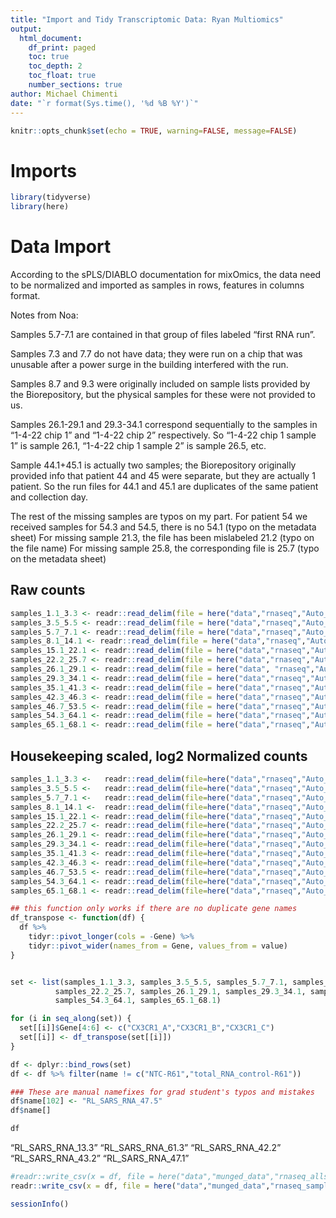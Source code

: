 ```yaml
---
title: "Import and Tidy Transcriptomic Data: Ryan Multiomics"
output: 
  html_document:
    df_print: paged
    toc: true
    toc_depth: 2
    toc_float: true
    number_sections: true
author: Michael Chimenti
date: "`r format(Sys.time(), '%d %B %Y')`"
---
```


```r
knitr::opts_chunk$set(echo = TRUE, warning=FALSE, message=FALSE)
```

# Imports

```r
library(tidyverse)
library(here)

```

# Data Import 

According to the sPLS/DIABLO documentation for mixOmics, the data need to be normalized and imported as samples in rows, features in columns format.  

Notes from Noa: 

Samples 5.7-7.1 are contained in that group of files labeled "first RNA run".

Samples 7.3 and 7.7 do not have data; they were run on a chip that was unusable after a power surge in the building interfered with the run. 

Samples 8.7 and 9.3 were originally included on sample lists provided by the Biorepository, but the physical samples for these were not provided to us.

Samples 26.1-29.1 and 29.3-34.1 correspond sequentially to the samples in "1-4-22 chip 1" and "1-4-22 chip 2" respectively. So "1-4-22 chip 1 sample 1" is sample 26.1, "1-4-22 chip 1 sample 2" is sample 26.5, etc.

Sample 44.1+45.1 is actually two samples; the Biorepository originally provided info that patient 44 and 45 were separate, but they are actually 1 patient. So the run files for 44.1 and 45.1 are duplicates of the same patient and collection day.

The rest of the missing samples are typos on my part. 
For patient 54 we received samples for 54.3 and 54.5, there is no 54.1 (typo on the metadata sheet)
For missing sample 21.3, the file has been mislabeled 21.2 (typo on the file name)
For missing sample 25.8, the corresponding file is 25.7 (typo on the metadata sheet)

## Raw counts 

```r
samples_1.1_3.3 <- readr::read_delim(file = here("data","rnaseq","Auto_user_GSS5PR-0221-38-RNA_samples_1.1-3.3_208.bcmatrix.xls"), delim = '\t')
samples_3.5_5.5 <- readr::read_delim(file = here("data","rnaseq","Auto_user_GSS5PR-0221-39-RNA_samples_3.5-5.5_209.bcmatrix.xls"), delim = '\t')
samples_5.7_7.1 <- readr::read_delim(file = here("data","rnaseq","Auto_user_GSS5PR-0221-28-RNA_samples_5.7-7.1_198.bcmatrix.xls"), delim = '\t')
samples_8.1_14.1 <- readr::read_delim(file = here("data","rnaseq","Auto_user_GSS5PR-0221-29-RNA_samples_8.1-14.1_199.bcmatrix.xls"), delim = '\t')
samples_15.1_22.1 <- readr::read_delim(file = here("data","rnaseq","Auto_user_GSS5PR-0221-30-RNA_samples_15.1-22.1_200.bcmatrix.xls"), delim = '\t')
samples_22.2_25.7 <- readr::read_delim(file = here("data","rnaseq","Auto_user_GSS5PR-0221-31-RNA_samples_22.2-25.7_201.bcmatrix.xls"), delim = '\t')
samples_26.1_29.1 <- readr::read_delim(file = here("data", "rnaseq","Auto_user_GSS5PR-0221-32-RNA_samples_26.1-29.1_202.bcmatrix.xls"), delim = '\t')
samples_29.3_34.1 <- readr::read_delim(file = here("data","rnaseq","Auto_user_GSS5PR-0221-33-RNA_samples_29.3-34.1_203.bcmatrix.xls"), delim= '\t')
samples_35.1_41.3 <- readr::read_delim(file = here("data","rnaseq","Auto_user_GSS5PR-0221-34-RNA_samples_35.1-41.3_204.bcmatrix.xls"), delim = '\t')
samples_42.3_46.3 <- readr::read_delim(file = here("data","rnaseq","Auto_user_GSS5PR-0221-35-RNA_samples_42.3-46.3_205.bcmatrix.xls"), delim = '\t')
samples_46.7_53.5 <- readr::read_delim(file = here("data","rnaseq","Auto_user_GSS5PR-0221-36-RNA_samples_46.7-53.5_206.bcmatrix.xls"), delim = '\t')
samples_54.3_64.1 <- readr::read_delim(file = here("data","rnaseq","Auto_user_GSS5PR-0221-37-RNA_samples_54.3-64.1_207.bcmatrix.xls"), delim = '\t')
samples_65.1_68.1 <- readr::read_delim(file = here("data","rnaseq","Auto_user_GSS5PR-0221-40-RNA_samples_65.1-68.1_w_extras_210.bcmatrix.xls"), delim = '\t')

```
## Housekeeping scaled, log2 Normalized counts 

```r
samples_1.1_3.3 <-   readr::read_delim(file=here("data","rnaseq","Auto_user_GSS5PR-0221-38-RNA_samples_1.1-3.3_208.mean_hk_scaled_log2_count.xls"), delim ='\t', col_select = c(1,3:10) )
samples_3.5_5.5 <-   readr::read_delim(file=here("data","rnaseq","Auto_user_GSS5PR-0221-39-RNA_samples_3.5-5.5_209.mean_hk_scaled_log2_count.xls"), delim = '\t', col_select = c(1,3:10))
samples_5.7_7.1 <-   readr::read_delim(file=here("data","rnaseq","Auto_user_GSS5PR-0221-28-RNA_samples_5.7-7.1_198.mean_hk_scaled_log2_count.xls"), delim = '\t', col_select = c(1,3:10))
samples_8.1_14.1 <-  readr::read_delim(file=here("data","rnaseq","Auto_user_GSS5PR-0221-29-RNA_samples_8.1-14.1_199.mean_hk_scaled_log2_count.xls"), delim = '\t', col_select = c(1,3:10))
samples_15.1_22.1 <- readr::read_delim(file=here("data","rnaseq","Auto_user_GSS5PR-0221-30-RNA_samples_15.1-22.1_200.mean_hk_scaled_log2_count.xls"), delim = '\t', col_select = c(1,3:10))
samples_22.2_25.7 <- readr::read_delim(file=here("data","rnaseq","Auto_user_GSS5PR-0221-31-RNA_samples_22.2-25.7_201.mean_hk_scaled_log2_count.xls"), delim = '\t', col_select = c(1,3:10))
samples_26.1_29.1 <- readr::read_delim(file=here("data","rnaseq","Auto_user_GSS5PR-0221-32-RNA_samples_26.1-29.1_202.mean_hk_scaled_log2_count.xls"), delim = '\t', col_select = c(1,3:10))
samples_29.3_34.1 <- readr::read_delim(file=here("data","rnaseq","Auto_user_GSS5PR-0221-33-RNA_samples_29.3-34.1_203.mean_hk_scaled_log2_count.xls"), delim= '\t', col_select = c(1,3:10))
samples_35.1_41.3 <- readr::read_delim(file=here("data","rnaseq","Auto_user_GSS5PR-0221-34-RNA_samples_35.1-41.3_204.mean_hk_scaled_log2_count.xls"), delim = '\t', col_select = c(1,3:10))
samples_42.3_46.3 <- readr::read_delim(file=here("data","rnaseq","Auto_user_GSS5PR-0221-35-RNA_samples_42.3-46.3_205.mean_hk_scaled_log2_count.xls"), delim = '\t', col_select = c(1,3:10))
samples_46.7_53.5 <- readr::read_delim(file=here("data","rnaseq","Auto_user_GSS5PR-0221-36-RNA_samples_46.7-53.5_206.mean_hk_scaled_log2_count.xls"), delim = '\t', col_select = c(1,3:10))
samples_54.3_64.1 <- readr::read_delim(file=here("data","rnaseq","Auto_user_GSS5PR-0221-37-RNA_samples_54.3-64.1_207.mean_hk_scaled_log2_count.xls"), delim = '\t', col_select = c(1,3:10))
samples_65.1_68.1 <- readr::read_delim(file=here("data","rnaseq","Auto_user_GSS5PR-0221-40-RNA_samples_65.1-68.1_w_extras_210.mean_hk_scaled_log2_count.xls"), delim = '\t', col_select = c(1,3:10))
```


```r

## this function only works if there are no duplicate gene names 
df_transpose <- function(df) {
  df %>%
    tidyr::pivot_longer(cols = -Gene) %>%
    tidyr::pivot_wider(names_from = Gene, values_from = value)
}


set <- list(samples_1.1_3.3, samples_3.5_5.5, samples_5.7_7.1, samples_8.1_14.1, samples_15.1_22.1, 
          samples_22.2_25.7, samples_26.1_29.1, samples_29.3_34.1, samples_35.1_41.3, samples_42.3_46.3, samples_46.7_53.5, 
          samples_54.3_64.1, samples_65.1_68.1)

for (i in seq_along(set)) {
  set[[i]]$Gene[4:6] <- c("CX3CR1_A","CX3CR1_B","CX3CR1_C")
  set[[i]] <- df_transpose(set[[i]])
}

df <- dplyr::bind_rows(set)
df <- df %>% filter(name != c("NTC-R61","total_RNA_control-R61"))

### These are manual namefixes for grad student's typos and mistakes 
df$name[102] <- "RL_SARS_RNA_47.5"
df$name[]

df

```

"RL_SARS_RNA_13.3" "RL_SARS_RNA_61.3" "RL_SARS_RNA_42.2" "RL_SARS_RNA_43.2" "RL_SARS_RNA_47.1"

```r
#readr::write_csv(x = df, file = here("data","munged_data","rnaseq_allsamples_rawcounts.csv"))
readr::write_csv(x = df, file = here("data","munged_data","rnaseq_samples_in_rows_normalized.csv"))
```

```r
sessionInfo()
```


